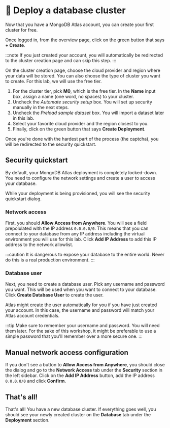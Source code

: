 
# 👐 Deploy a database cluster

Now that you have a MongoDB Atlas account, you can create your first cluster for free.

Once logged in, from the overview page, click on the green button that says **+ Create**.

<Screenshot url="https://cloud.mongodb.com" src="img/screenshots/20-mongodb-atlas/2-create-cluster/1-overview.png" alt="Overview screenshot" />

:::note
If you just created your account, you will automatically be redirected to the cluster creation page and can skip this step.
:::

On the cluster creation page, choose the cloud provider and region where your data will be stored. You can also choose the type of cluster you want to create. For this lab, we will use the free tier.

1. For the cluster tier, pick **M0**, which is the free tier. In the **Name** input box, assign a name (one word, no spaces) to your cluster.
1. Uncheck the *Automate security setup* box. You will set up security manually in the next steps.
1. Uncheck the *Preload sample dataset* box. You will import a dataset later in this lab.
1. Select your favorite cloud provider and the region closest to you.
1. Finally, click on the green button that says **Create Deployment**.

<Screenshot url="https://cloud.mongodb.com" src="img/screenshots/20-mongodb-atlas/2-create-cluster/2-deploy-database.png" alt="Create cluster screenshot" />

Once you're done with the hardest part of the process (the captcha), you will be redirected to the security quickstart.

## Security quickstart

By default, your MongoDB Atlas deployment is completely locked-down. You need to configure the network settings and create a user to access your database.

While your deployment is being provisioned, you will see the security quickstart dialog.

### Network access

First, you should **Allow Access from Anywhere**. You will see a field prepolulated with the IP address `0.0.0.0/0`. This means that you can connect to your database from any IP address including the virtual environment you will use for this lab. Click **Add IP Address** to add this IP address to the network allowlist.

:::caution
It is dangerous to expose your database to the entire world. Never do this is a real production environment.
:::

### Database user

Next, you need to create a database user. Pick any username and password you want. This will be used when you want to connect to your database. Click **Create Database User** to create the user.

Atlas might create the user automatically for you if you have just created your account. In this case, the username and password will match your Atlas account credentials.

:::tip
Make sure to remember your username and password. You will need them later. For the sake of this workshop, it might be preferable to use a simple password that you'll remember over a more secure one.
:::

## Manual network access configuration

If you don't see a button to **Allow Access from Anywhere**, you should close the dialog and go to the **Network Access** tab under the **Security** section in the left sidebar. Click on the **Add IP Address** button, add the IP address `0.0.0.0/0` and click **Confirm**.

## That's all!

That's all! You have a new database cluster. If everything goes well, you should see your newly created cluster on the **Database** tab under the **Deployment** section.

<Screenshot url="https://cloud.mongodb.com" src="img/screenshots/20-mongodb-atlas/2-create-cluster/3-database-deployment.png" alt="Screenshot of the database deployment screen" />